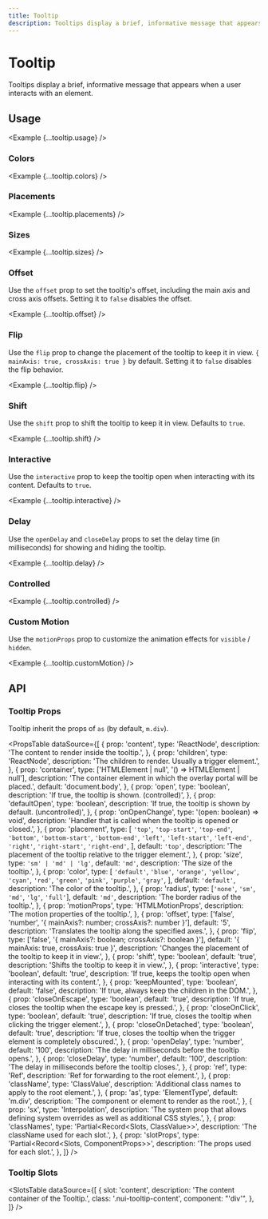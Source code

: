 ```yaml
---
title: Tooltip
description: Tooltips display a brief, informative message that appears when a user interacts with an element.
---
```



# Tooltip

Tooltips display a brief, informative message that appears when a user interacts with an element.

<ComponentLinks component='tooltip' ariaCompatible />

## Usage

<Example {...tooltip.usage} />

### Colors

<Example {...tooltip.colors} />

### Placements

<Example {...tooltip.placements} />

### Sizes

<Example {...tooltip.sizes} />

### Offset

Use the `offset` prop to set the tooltip's offset, including the main axis and cross axis offsets. Setting it to `false` disables the offset.

<Example {...tooltip.offset} />

### Flip

Use the `flip` prop to change the placement of the tooltip to keep it in view. `{ mainAxis: true, crossAxis: true }` by default. Setting it to `false` disables the flip behavior.

<Example {...tooltip.flip} />

### Shift

Use the `shift` prop to shift the tooltip to keep it in view. Defaults to `true`.

<Example {...tooltip.shift} />

### Interactive

Use the `interactive` prop to keep the tooltip open when interacting with its content. Defaults to `true`.

<Example {...tooltip.interactive} />

### Delay

Use the `openDelay` and `closeDelay` props to set the delay time (in milliseconds) for showing and hiding the tooltip.

<Example {...tooltip.delay} />

### Controlled

<Example {...tooltip.controlled} />

### Custom Motion

Use the `motionProps` prop to customize the animation effects for `visible` / `hidden`.

<Example {...tooltip.customMotion} />

## API

### Tooltip Props

Tooltip inherit the props of `as` (by default, `m.div`).

<PropsTable
  dataSource={[
    {
      prop: 'content',
      type: 'ReactNode',
      description: 'The content to render inside the tooltip.',
    },
    {
      prop: 'children',
      type: 'ReactNode',
      description: 'The children to render. Usually a trigger element.',
    },
    {
      prop: 'container',
      type: ['HTMLElement | null', '() => HTMLElement | null'],
      description:
        'The container element in which the overlay portal will be placed.',
      default: 'document.body',
    },
    {
      prop: 'open',
      type: 'boolean',
      description: 'If true, the tooltip is shown. (controlled)',
    },
    {
      prop: 'defaultOpen',
      type: 'boolean',
      description: 'If true, the tooltip is shown by default. (uncontrolled)',
    },
    {
      prop: 'onOpenChange',
      type: '(open: boolean) => void',
      description:
        'Handler that is called when the tooltip is opened or closed.',
    },
    {
      prop: 'placement',
      type: [
        `'top'`,
        `'top-start'`,
        `'top-end'`,
        `'bottom'`,
        `'bottom-start'`,
        `'bottom-end'`,
        `'left'`,
        `'left-start'`,
        `'left-end'`,
        `'right'`,
        `'right-start'`,
        `'right-end'`,
      ],
      default: `'top'`,
      description:
        'The placement of the tooltip relative to the trigger element.',
    },
    {
      prop: 'size',
      type: `'sm' | 'md' | 'lg'`,
      default: `'md'`,
      description: 'The size of the tooltip.',
    },
    {
      prop: 'color',
      type: [
        `'default'`,
        `'blue'`,
        `'orange'`,
        `'yellow'`,
        `'cyan'`,
        `'red'`,
        `'green'`,
        `'pink'`,
        `'purple'`,
        `'gray'`,
      ],
      default: `'default'`,
      description: 'The color of the tooltip.',
    },
    {
      prop: 'radius',
      type: [`'none'`, `'sm'`, `'md'`, `'lg'`, `'full'`],
      default: `'md'`,
      description: 'The border radius of the tooltip.',
    },
    {
      prop: 'motionProps',
      type: 'HTMLMotionProps',
      description: 'The motion properties of the tooltip.',
    },
    {
      prop: 'offset',
      type: ['false', 'number', '{ mainAxis?: number; crossAxis?: number }'],
      default: '5',
      description: 'Translates the tooltip along the specified axes.',
    },
    {
      prop: 'flip',
      type: ['false', '{ mainAxis?: boolean; crossAxis?: boolean }'],
      default: '{ mainAxis: true, crossAxis: true }',
      description: 'Changes the placement of the tooltip to keep it in view.',
    },
    {
      prop: 'shift',
      type: 'boolean',
      default: 'true',
      description: 'Shifts the tooltip to keep it in view.',
    },
    {
      prop: 'interactive',
      type: 'boolean',
      default: 'true',
      description:
        'If true, keeps the tooltip open when interacting with its content.',
    },
    {
      prop: 'keepMounted',
      type: 'boolean',
      default: 'false',
      description: 'If true, always keep the children in the DOM.',
    },
    {
      prop: 'closeOnEscape',
      type: 'boolean',
      default: 'true',
      description:
        'If true, closes the tooltip when the escape key is pressed.',
    },
    {
      prop: 'closeOnClick',
      type: 'boolean',
      default: 'true',
      description:
        'If true, closes the tooltip when clicking the trigger element.',
    },
    {
      prop: 'closeOnDetached',
      type: 'boolean',
      default: 'true',
      description:
        'If true, closes the tooltip when the trigger element is completely obscured.',
    },
    {
      prop: 'openDelay',
      type: 'number',
      default: '100',
      description: 'The delay in milliseconds before the tooltip opens.',
    },
    {
      prop: 'closeDelay',
      type: 'number',
      default: '100',
      description: 'The delay in milliseconds before the tooltip closes.',
    },
    {
      prop: 'ref',
      type: 'Ref',
      description: 'Ref for forwarding to the root element.',
    },
    {
      prop: 'className',
      type: 'ClassValue',
      description: 'Additional class names to apply to the root element.',
    },
    {
      prop: 'as',
      type: 'ElementType',
      default: 'm.div',
      description: 'The component or element to render as the root.',
    },
    {
      prop: 'sx',
      type: 'Interpolation',
      description:
        'The system prop that allows defining system overrides as well as additional CSS styles.',
    },
    {
      prop: 'classNames',
      type: 'Partial<Record<Slots, ClassValue>>',
      description: 'The className used for each slot.',
    },
    {
      prop: 'slotProps',
      type: 'Partial<Record<Slots, ComponentProps>>',
      description: 'The props used for each slot.',
    },
  ]}
/>

### Tooltip Slots

<SlotsTable
  dataSource={[
    {
      slot: 'content',
      description: 'The content container of the Tooltip.',
      class: '.nui-tooltip-content',
      component: "'div'",
    },
  ]}
/>
